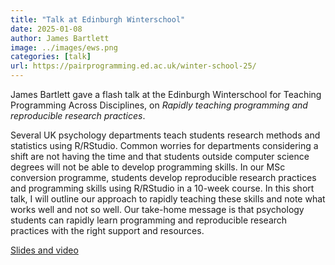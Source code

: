 ```yaml
---
title: "Talk at Edinburgh Winterschool"
date: 2025-01-08
author: James Bartlett
image: ../images/ews.png
categories: [talk]
url: https://pairprogramming.ed.ac.uk/winter-school-25/
---
```


James Bartlett gave a flash talk at the Edinburgh Winterschool for Teaching Programming Across Disciplines, on *Rapidly teaching programming and reproducible research practices*.

Several UK psychology departments teach students research methods and statistics using R/RStudio. Common worries for departments considering a shift are not having the time and that students outside computer science degrees will not be able to develop programming skills. In our MSc conversion programme, students develop reproducible research practices and programming skills using R/RStudio in a 10-week course. In this short talk, I will outline our approach to rapidly teaching these skills and note what works well and not so well. Our take-home message is that psychology students can rapidly learn programming and reproducible research practices with the right support and resources. 

[Slides and video](https://media.ed.ac.uk/media/14%20-%20James%20Bartlett%20%E2%80%93%20Rapidly%20teaching%20programming%20and%20reproducible%20research%20practices%20-%20Edinbutgh%20Winter%20School%2025%20-%20Teaching%20Programming%20across%20Disciplines/1_9v8cd31m)